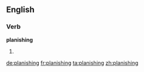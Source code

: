 ==English==

===Verb===
'''planishing'''

# {{third-person singular of|planish}}

[[de:planishing]]
[[fr:planishing]]
[[ta:planishing]]
[[zh:planishing]]